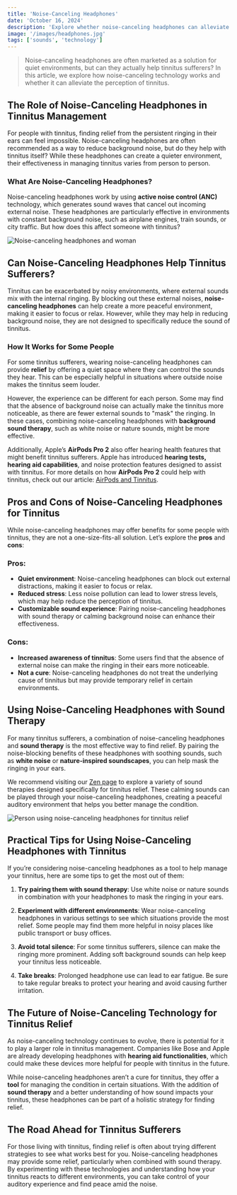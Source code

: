 ```yaml
---
title: 'Noise-Canceling Headphones'
date: 'October 16, 2024'
description: 'Explore whether noise-canceling headphones can alleviate tinnitus symptoms and improve your auditory experience.'
image: '/images/headphones.jpg'
tags: ['sounds', 'technology']
---
```


<Blockquote>
  Noise-canceling headphones are often marketed as a solution for quiet
  environments, but can they actually help tinnitus sufferers? In this article,
  we explore how noise-canceling technology works and whether it can alleviate
  the perception of tinnitus.
</Blockquote>

## <Highlighter>The Role of Noise-Canceling Headphones in Tinnitus Management</Highlighter>

For people with tinnitus, finding relief from the persistent ringing in their ears can feel impossible. Noise-canceling headphones are often recommended as a way to reduce background noise, but do they help with tinnitus itself? While these headphones can create a quieter environment, their effectiveness in managing tinnitus varies from person to person.

### What Are Noise-Canceling Headphones?

Noise-canceling headphones work by using **active noise control (ANC)** technology, which generates sound waves that cancel out incoming external noise. These headphones are particularly effective in environments with constant background noise, such as airplane engines, train sounds, or city traffic. But how does this affect someone with tinnitus?

<Image
  src="/images/headphones.jpg"
  alt="Noise-canceling headphones and woman"
/>

## <Highlighter>Can Noise-Canceling Headphones Help Tinnitus Sufferers?</Highlighter>

Tinnitus can be exacerbated by noisy environments, where external sounds mix with the internal ringing. By blocking out these external noises, **noise-canceling headphones** can help create a more peaceful environment, making it easier to focus or relax. However, while they may help in reducing background noise, they are not designed to specifically reduce the sound of tinnitus.

### How It Works for Some People

For some tinnitus sufferers, wearing noise-canceling headphones can provide **relief** by offering a quiet space where they can control the sounds they hear. This can be especially helpful in situations where outside noise makes the tinnitus seem louder.

However, the experience can be different for each person. Some may find that the absence of background noise can actually make the tinnitus more noticeable, as there are fewer external sounds to "mask" the ringing. In these cases, combining noise-canceling headphones with **background sound therapy**, such as white noise or nature sounds, might be more effective.

Additionally, Apple’s **AirPods Pro 2** also offer hearing health features that might benefit tinnitus sufferers. Apple has introduced **hearing tests, hearing aid capabilities**, and noise protection features designed to assist with tinnitus. For more details on how **AirPods Pro 2** could help with tinnitus, check out our article: [AirPods and Tinnitus](/blog/airpods-and-tinnitus).

<AdComponent />

## <Highlighter>Pros and Cons of Noise-Canceling Headphones for Tinnitus</Highlighter>

While noise-canceling headphones may offer benefits for some people with tinnitus, they are not a one-size-fits-all solution. Let’s explore the **pros** and **cons**:

### Pros:

- **Quiet environment**: Noise-canceling headphones can block out external distractions, making it easier to focus or relax.
- **Reduced stress**: Less noise pollution can lead to lower stress levels, which may help reduce the perception of tinnitus.
- **Customizable sound experience**: Pairing noise-canceling headphones with sound therapy or calming background noise can enhance their effectiveness.

### Cons:

- **Increased awareness of tinnitus**: Some users find that the absence of external noise can make the ringing in their ears more noticeable.
- **Not a cure**: Noise-canceling headphones do not treat the underlying cause of tinnitus but may provide temporary relief in certain environments.

## <Highlighter>Using Noise-Canceling Headphones with Sound Therapy</Highlighter>

For many tinnitus sufferers, a combination of noise-canceling headphones and **sound therapy** is the most effective way to find relief. By pairing the noise-blocking benefits of these headphones with soothing sounds, such as **white noise** or **nature-inspired soundscapes**, you can help mask the ringing in your ears.

We recommend visiting our [Zen page](/zen) to explore a variety of sound therapies designed specifically for tinnitus relief. These calming sounds can be played through your noise-canceling headphones, creating a peaceful auditory environment that helps you better manage the condition.

<Image
  src="/images/girl-with-headphones2.jpg"
  alt="Person using noise-canceling headphones for tinnitus relief"
/>

## <Highlighter>Practical Tips for Using Noise-Canceling Headphones with Tinnitus</Highlighter>

If you’re considering noise-canceling headphones as a tool to help manage your tinnitus, here are some tips to get the most out of them:

1. **Try pairing them with sound therapy**: Use white noise or nature sounds in combination with your headphones to mask the ringing in your ears.
2. **Experiment with different environments**: Wear noise-canceling headphones in various settings to see which situations provide the most relief. Some people may find them more helpful in noisy places like public transport or busy offices.

3. **Avoid total silence**: For some tinnitus sufferers, silence can make the ringing more prominent. Adding soft background sounds can help keep your tinnitus less noticeable.

4. **Take breaks**: Prolonged headphone use can lead to ear fatigue. Be sure to take regular breaks to protect your hearing and avoid causing further irritation.

<AdComponent />

## <Highlighter>The Future of Noise-Canceling Technology for Tinnitus Relief</Highlighter>

As noise-canceling technology continues to evolve, there is potential for it to play a larger role in tinnitus management. Companies like Bose and Apple are already developing headphones with **hearing aid functionalities**, which could make these devices more helpful for people with tinnitus in the future.

While noise-canceling headphones aren’t a cure for tinnitus, they offer a **tool** for managing the condition in certain situations. With the addition of **sound therapy** and a better understanding of how sound impacts your tinnitus, these headphones can be part of a holistic strategy for finding relief.

## <Highlighter>The Road Ahead for Tinnitus Sufferers</Highlighter>

For those living with tinnitus, finding relief is often about trying different strategies to see what works best for you. Noise-canceling headphones may provide some relief, particularly when combined with sound therapy. By experimenting with these technologies and understanding how your tinnitus reacts to different environments, you can take control of your auditory experience and find peace amid the noise.
